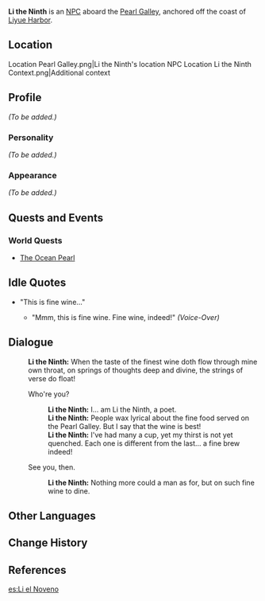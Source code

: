 {{Meta
<!-- REMOVE THIS TEMPLATE AFTER ADDING MISSING INFO -->
|missing_NPC_profile  = yes
}}
{{Character Infobox
|type             = NPC
|image            = NPC Li the Ninth.png
|region           = Liyue
|title            = Poet
|voiceEN          = [[imdb:nm2733111|Mark Jacobson]]<ref>[https://lacasting.com/MarkJacobson1 VA Mark Jacobson's Casting Networks LA Profile]</ref>
}}
'''Li the Ninth''' {{Lang|zh=李九郎|zh_rm=Lǐ Jiǔláng}} is an [[NPC]] aboard the [[Pearl Galley]], anchored off the coast of [[Liyue Harbor]].

==Location==
<gallery hideaddbutton="true" captionalign="center">
Location Pearl Galley.png|Li the Ninth's location
NPC Location Li the Ninth Context.png|Additional context
</gallery>

==Profile==
<!-- detailed story/lore information goes here -->
''(To be added.)''

===Personality===
''(To be added.)''

===Appearance===
''(To be added.)''

==Quests and Events==
===World Quests===
* [[The Ocean Pearl]]

==Idle Quotes==
* "This is fine wine..."
** {{A|VO Li the Ninth 01.ogg}} "Mmm, this is fine wine. Fine wine, indeed!" ''(Voice-Over)''

==Dialogue==
{{Dialogue start}}
:'''Li the Ninth:''' When the taste of the finest wine doth flow through mine own throat, on springs of thoughts deep and divine, the strings of verse do float!
:{{DIcon}} Who're you?
::'''Li the Ninth:''' I... am Li the Ninth, a poet.
::'''Li the Ninth:''' People wax lyrical about the fine food served on the Pearl Galley. But I say that the wine is best!
::'''Li the Ninth:''' I've had many a cup, yet my thirst is not yet quenched. Each one is different from the last... a fine brew indeed!
:{{DIcon}} See you, then.
::'''Li the Ninth:''' Nothing more could a man as for, but on such fine wine to dine.
{{Dialogue end}}

==Other Languages==
{{Other Languages|default_hidden = 1
|en      = Li the Ninth
|zhs     = 李九郎
|zhs_rm  = Lǐ Jiǔláng
|zht     = 李九郎
|zht_rm  = Lǐ Jiǔláng
|ja      = 李九郎
|ja_rm   = Ri Kurou{{Assumed}}
|ko      = {{tt|이|李}}{{tt|구|九}}룡
|ko_rm   = I Guryong
|es      = Li el Noveno
|fr      = Li Jiu
|ru      = Ли Цзюлан
|th      = Li ที่เก้า
|th_rm   = Li thi kao
|vi      = Li Cửu Lang
|de      = Li IX.
|id      = Li the Ninth
|pt      = Li o Nono
}}

==Change History==
{{Change History|1.0}}

==References==
{{Reflist}}

[[es:Li el Noveno]]